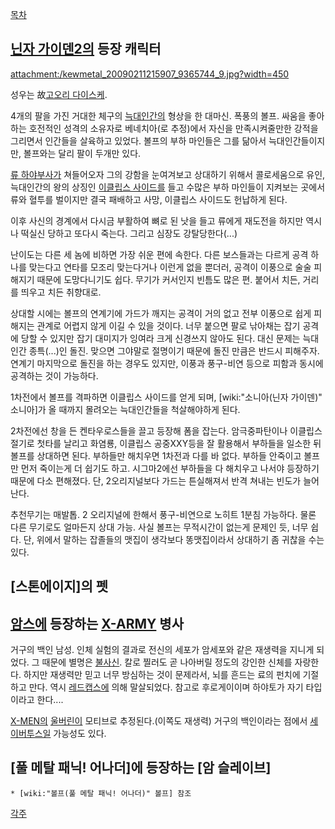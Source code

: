 [[목차]]

== [[닌자 가이덴2]]의 등장 캐릭터 ==
attachment:/kewmetal_20090211215907_9365744_9.jpg?width=450

성우는 故[[고오리 다이스케]].

4개의 팔을 가진 거대한 체구의 [[늑대인간]]의 형상을 한 대마신. 폭풍의 볼프. 싸움을 좋아하는 호전적인 성격의 소유자로 베네치아(로 추정)에서 자신을 만족시켜줄만한 강적을 그리면서 인간들을 살육하고 있었다. 볼프의 부하 마인들은 그를 닮아서 늑대인간들이지만, 볼프와는 달리 팔이 두개만 있다.

[[류 하야부사]]가 쳐들어오자 그의 강함을 눈여겨보고 상대하기 위해서 콜로세움으로 유인, 늑대인간의 왕의 상징인 [[이클립스 사이드]]를 들고 수많은 부하 마인들이 지켜보는 곳에서 류와 혈투를 벌이지만 결국 패배하고 사망, 이클립스 사이드도 헌납하게 된다.

이후 사신의 경계에서 다시금 부활하여 뼈로 된 낫을 들고 류에게 재도전을 하지만 역시나 떡실신 당하고 또다시 죽는다. 그리고 심장도 강탈당한다(...)

난이도는 다른 세 놈에 비하면 가장 쉬운 편에 속한다. 다른 보스들과는 다르게 공격 하나를 맞는다고 연타를 모조리 맞는다거나 이런게 없을 뿐더러, 공격이 이풍으로 술술 피해지기 때문에 도망다니기도 쉽다. 무기가 커서인지 빈틈도 많은 편. 붙어서 치든, 거리를 띄우고 치든 취향대로.

상대할 시에는 볼프의 연계기에 가드가 깨지는 공격이 거의 없고 전부 이풍으로 쉽게 피해지는 관계로 어렵지 않게 이길 수 있을 것이다. 너무 붙으면 팔로 낚아채는 잡기 공격에 당할 수 있지만 잡기 대미지가 잉여라 크게 신경쓰지 않아도 된다. 대신 문제는 늑대인간 종특(...)인 돌진. 맞으면 그야말로 절명이기 때문에 돌진 만큼은 반드시 피해주자. 연계기 마지막으로 돌진을 하는 경우도 있지만, 이풍과 풍구-비연 등으로 피함과 동시에 공격하는 것이 가능하다.

1차전에서 볼프를 격파하면 이클립스 사이드를 얻게 되며, [wiki:"소니아(닌자 가이덴)" 소니아]가 올 때까지 몰려오는 늑대인간들을 척살해야하게 된다.

2차전에선 창을 든 켄타우로스들을 끌고 등장해 폼을 잡는다. 암극중파탄이나 이클립스 절기로 첫타를 날리고 화염룡, 이클립스 공중XXY등을 잘 활용해서 부하들을 일소한 뒤 볼프를 상대하면 된다. 부하들만 해치우면 1차전과 다를 바 없다. 부하들 안죽이고 볼프만 먼저 죽이는게 더 쉽기도 하고. 시그마2에선 부하들을 다 해치우고 나서야 등장하기 때문에 다소 편해졌다. 단, 2오리지널보다 가드는 튼실해져서 반격 쳐내는 빈도가 늘어난다.

추천무기는 매발톱. 2 오리지널에 한해서 풍구-비연으로 노히트 1분침 가능하다. 물론 다른 무기로도 얼마든지 상대 가능. 사실 볼프는 무적시간이 없는게 문제인 듯, 너무 쉽다. 단, 위에서 말하는 잡졸들의 맷집이 생각보다 똥맷집이라서 상대하기 좀 귀찮을 수는 있다.

== [스톤에이지]의 펫 ==

== [[암스]]에 등장하는 [[X-ARMY]] 병사 ==
거구의 백인 남성. 인체 실험의 결과로 전신의 세포가 암세포와 같은 재생력을 지니게 되었다. 그 때문에 별명은 [[불사신]]. 칼로 찔러도 곧 나아버릴 정도의 강인한 신체를 자랑한다. 하지만 재생력만 믿고 너무 방심하는 것이 문제라서, 뇌를 흔드는 료의 펀치에 기절하고 만다. 역시 [[레드캡스]]에 의해 말살되었다. 참고로 후로게이이며 하야토가 자기 타입이라고 한다....

[[X-MEN]]의 [[울버린]]이 모티브로 추정된다.(이쪽도 재생력) 거구의 백인이라는 점에서 [[세이버투스]]일 가능성도 있다.

== [풀 메탈 패닉! 어나더]에 등장하는 [암 슬레이브] ==
 * [wiki:"볼프(풀 메탈 패닉! 어나더)" 볼프] 참조 

[[각주]]
